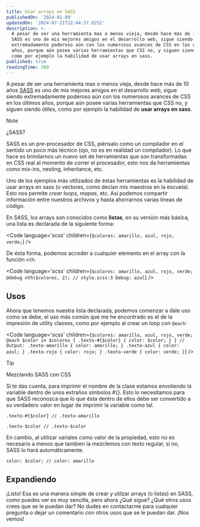 ```yaml
---
title: Usar arrays en SASS
publishedOn: '2024-01-09'
updatedOn: '2024-07-21T22:44:57.025Z'
description: >-
  A pesar de ser una herramienta mas o menos vieja, desde hace más de 10 años
  SASS es uno de mis mejores amigos en el desarrollo web, sigue siendo
  extremadamente poderoso aún con los numerosos avances de CSS en los últimos
  años, porque aún posee varias herramientas que CSS no, y siguen siendo útiles,
  como por ejemplo la habilidad de usar arrays en sass.
published: true
readingTime: 360
---
```



A pesar de ser una herramienta mas o menos vieja, desde hace más de 10 años
[SASS](https://sass-lang.com/) es uno de mis mejores amigos en el desarrollo web,
sigue siendo extremadamente poderoso aún con los numerosos avances de CSS en los
últimos años, porque aún posee varias herramientas que CSS no, y siguen siendo útiles,
como por ejemplo la habilidad de **usar arrays en sass**.

> [!NOTE]
> ¿SASS?
>
> SASS es un pre-procesador de CSS, piénsalo como un compilador en el sentido un
> poco más técnico (ojo, no es en realidad un compilador). Lo que hace es brindarnos
> un nuevo set de herramientas que son transformadas en CSS real al momento de correr
> el procesador, esto nos da herramientas como mix-ins, nesting, inheritance, etc.

Uno de los ejemplos más utilizados de éstas herramientas es la habilidad de usar
arrays en sass (o vectores, como decían mis maestros en la escuela). Esto nos
permite _crear loops, mapas_, etc. Así podemos compartir información entre nuestros
archivos y hasta ahorrarnos varias lineas de código.

En SASS, los arrays son conocidos como **listas**, en su versión más básica, una
lista es declarada de la siguiente forma:

<Code language='scss' children={`$colores: amarillo, azul, rojo, verde;`} />

De ésta forma, podemos acceder a cualquier elemento en el array con la función `nth`:

<Code
  language='scss'
  children={`$colores: amarillo, azul, rojo, verde;
@debug nth($colores, 2);
// style.scss:3 Debug: azul`}
/>

## Usos

Ahora que tenemos nuestra lista declarada, podemos comenzar a dale uso como se
debe, el uso más común que me he encontrado es el de la impresión de utility
classes, como por ejemplo al crear un loop con `@each`:

<Code
  language='scss'
  children={`$colores: amarillo, azul, rojo, verde;
@each $color in $colores {
    .texto-#{$color} {
        color: $color;
    }
}
// Output:
.texto-amarillo {
    color: amarillo;
}
.texto-azul {
    color: azul;
}
.texto-rojo {
    color: rojo;
}
.texto-verde {
    color: verde;
}`}
/>

> [!TIP]
> Mezclando SASS con CSS
>
> Si te das cuenta, para imprimir el nombre de la clase estamos envoliendo la
> variable dentro de unos extraños símbolos #{}. Esto lo necesitamos para que SASS
> reconozca que lo que ésta dentro de ellos debe ser convertido a su verdadero valor
> en lugar de imprimir la variable como tal.
>
> `.texto-#{$color} // .texto-amarillo`
>
> `.texto-$color // .texto-$color`
>
> En cambio, al utilizar variales como valor de la propiedad, esto no es necesario
> a menos que tambien la mezclemos con texto regular, si no, SASS lo hará automáticamente.
>
> `color: $color; // color: amarillo`

## Expandiendo

¡Listo! Esa es una manera simple de crear y utilzar arrays (o listas) en SASS,
como puedes ver es muy sencilla, pero ahora ¿Qué sigue? ¿Qué otros usos crees
que se le puedan dar? No dudes en contactarme para cualquier pregunta o dejar un
comentario con otros usos que se le puedan dar. ¡Nos vemos!
